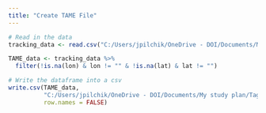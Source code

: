```yaml
---
title: "Create TAME File"
---
```


```r
# Read in the data
tracking_data <- read.csv("C:/Users/jpilchik/OneDrive - DOI/Documents/My study plan/Tagging/Tracking/radio_tracking_2024/data/tracking_data_filtered.csv")
```


```r
TAME_data <- tracking_data %>%
  filter(!is.na(lon) & lon != "" & !is.na(lat) & lat != "")
```

```r
# Write the dataframe into a csv
write.csv(TAME_data, 
          "C:/Users/jpilchik/OneDrive - DOI/Documents/My study plan/Tagging/Tracking/radio_tracking_2024/TAME/TAME_data.csv", 
          row.names = FALSE)
```

